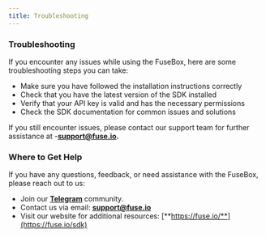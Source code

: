```yaml
---
title: Troubleshooting
---
```

### Troubleshooting

If you encounter any issues while using the FuseBox, here are some troubleshooting steps you can take:

* Make sure you have followed the installation instructions correctly
* Check that you have the latest version of the SDK installed
* Verify that your API key is valid and has the necessary permissions
* Check the SDK documentation for common issues and solutions

If you still encounter issues, please contact our support team for further assistance at -[**support@fuse.io**](mailto:support@fuse.io)**.**

### Where to Get Help

If you have any questions, feedback, or need assistance with the FuseBox, please reach out to us:

* Join our [**Telegram**](https://t.me/fuseio/163566) community.
* Contact us via email: [**support@fuse.io**](mailto:support@fuse.io)
* Visit our website for additional resources: [**https://fuse.io/**](https://fuse.io/sdk)

